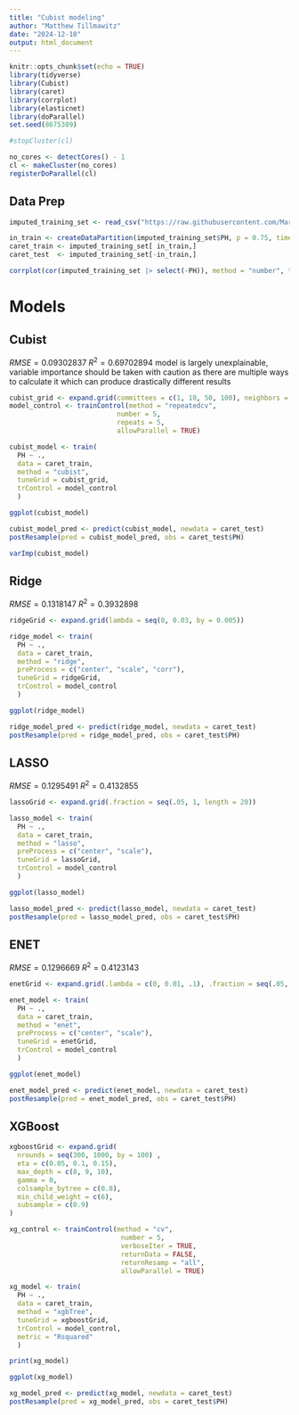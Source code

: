 ```yaml
---
title: "Cubist modeling"
author: "Matthew Tillmawitz"
date: "2024-12-10"
output: html_document
---
```


```r
knitr::opts_chunk$set(echo = TRUE)
library(tidyverse)
library(Cubist)
library(caret)
library(corrplot)
library(elasticnet)
library(doParallel)
set.seed(8675309)
```

```r
#stopCluster(cl)
```

```r
no_cores <- detectCores() - 1  
cl <- makeCluster(no_cores)  
registerDoParallel(cl)
```

## Data Prep

```r
imputed_training_set <- read_csv("https://raw.githubusercontent.com/MarjeteV/data624/refs/heads/main/imputed_test_data.csv")

in_train <- createDataPartition(imputed_training_set$PH, p = 0.75, times = 1, list = FALSE)
caret_train <- imputed_training_set[ in_train,]
caret_test  <- imputed_training_set[-in_train,]
```

```r
corrplot(cor(imputed_training_set |> select(-PH)), method = "number", type = "upper")
```

# Models {.tabset}

## Cubist

$RMSE = 0.09302837$ $R^2 = 0.69702894$ model is largely unexplainable, variable importance should be taken with caution as there are multiple ways to calculate it which can produce drastically different results

```r
cubist_grid <- expand.grid(committees = c(1, 10, 50, 100), neighbors = seq(0,9))
model_control <- trainControl(method = "repeatedcv",
                           number = 5,
                           repeats = 5,
                           allowParallel = TRUE)

cubist_model <- train(
  PH ~ .,
  data = caret_train,
  method = "cubist",
  tuneGrid = cubist_grid,
  trControl = model_control
  )
```

```r
ggplot(cubist_model)
```

```r
cubist_model_pred <- predict(cubist_model, newdata = caret_test)
postResample(pred = cubist_model_pred, obs = caret_test$PH)
```

```r
varImp(cubist_model)
```

## Ridge

$RMSE = 0.1318147$  $R^2 = 0.3932898$

```r
ridgeGrid <- expand.grid(lambda = seq(0, 0.03, by = 0.005))

ridge_model <- train(
  PH ~ .,
  data = caret_train,
  method = "ridge",
  preProcess = c("center", "scale", "corr"),
  tuneGrid = ridgeGrid,
  trControl = model_control
  )
```

```r
ggplot(ridge_model)
```

```r
ridge_model_pred <- predict(ridge_model, newdata = caret_test)
postResample(pred = ridge_model_pred, obs = caret_test$PH)
```

## LASSO

$RMSE = 0.1295491$  $R^2 = 0.4132855$

```r
lassoGrid <- expand.grid(.fraction = seq(.05, 1, length = 20))

lasso_model <- train(
  PH ~ .,
  data = caret_train,
  method = "lasso",
  preProcess = c("center", "scale"),
  tuneGrid = lassoGrid,
  trControl = model_control
  )
```

```r
ggplot(lasso_model)
```

```r
lasso_model_pred <- predict(lasso_model, newdata = caret_test)
postResample(pred = lasso_model_pred, obs = caret_test$PH)
```

## ENET

$RMSE = 0.1296669$  $R^2 = 0.4123143$

```r
enetGrid <- expand.grid(.lambda = c(0, 0.01, .1), .fraction = seq(.05, 1, length = 20))

enet_model <- train(
  PH ~ .,
  data = caret_train,
  method = "enet",
  preProcess = c("center", "scale"),
  tuneGrid = enetGrid,
  trControl = model_control
  )
```

```r
ggplot(enet_model)
```

```r
enet_model_pred <- predict(enet_model, newdata = caret_test)
postResample(pred = enet_model_pred, obs = caret_test$PH)
```

## XGBoost

```r
xgboostGrid <- expand.grid(
  nrounds = seq(300, 1000, by = 100) ,
  eta = c(0.05, 0.1, 0.15),
  max_depth = c(8, 9, 10),      
  gamma = 0,
  colsample_bytree = c(0.8),
  min_child_weight = c(6),
  subsample = c(0.9)
)

xg_control <- trainControl(method = "cv",
                            number = 5,
                            verboseIter = TRUE,
                            returnData = FALSE,
                            returnResamp = "all", 
                            allowParallel = TRUE)

xg_model <- train(
  PH ~ .,
  data = caret_train,
  method = "xgbTree",
  tuneGrid = xgboostGrid,
  trControl = model_control, 
  metric = "Rsquared"
  )

print(xg_model)
```

```r
ggplot(xg_model)
```

```r
xg_model_pred <- predict(xg_model, newdata = caret_test)
postResample(pred = xg_model_pred, obs = caret_test$PH)
```